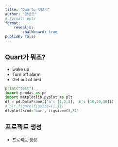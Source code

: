 ```yaml
---
title: "Quarto 맛보기"
author: "양성모"
# format: pptx
format:
    revealjs:
        chalkboard: true
publish: false
---
```


## Quart가 뭐죠?
- wake up
-   Turn off alarm
-   Get out of bed
```python
print("test")
import pandas as pd
import matplotlib.pyplot as plt
df = pd.DataFrame({'a': [1,2,3], 'b': [10,20,30]})
# plt.figure(figsize=(1,1))
df.plot(kind='bar', figsize=(3,3))
```

## 프로젝트 생성
- 프로젝트 생성
